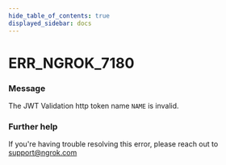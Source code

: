 ```yaml
---
hide_table_of_contents: true
displayed_sidebar: docs
---
```



# ERR_NGROK_7180

### Message

The JWT Validation http token name `NAME` is invalid.

<ErrorDetails error="err_ngrok_7180" />

### Further help

If you're having trouble resolving this error, please reach out to [support@ngrok.com](mailto:support@ngrok.com?subject=Help%20with%20ERR_NGROK_7180)

